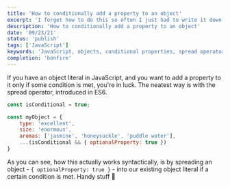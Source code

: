 ```yaml
---
title: 'How to conditionally add a property to an object'
excerpt: 'I forget how to do this so often I just had to write it down'
description: 'How to conditionally add a property to an object'
date: '09/23/21'
status: 'publish'
tags: ['JavaScript']
keywords: 'JavaScript, objects, conditional properties, spread operator'
completion: 'bonfire'
---
```


If you have an object literal in JavaScript, and you want
to add a property to it only if some condition is met,
you're in luck. The neatest way is with the spread
operator, introduced in ES6.

```JavaScript title=conditional-property.js
const isConditional = true;

const myObject = {
    type: 'excellent',
    size: 'enormous',
    aromas: ['jasmine', 'honeysuckle', 'puddle water'],
    ...(isConditional && { optionalProperty: true })
}
```

As you can see, how this actually works syntactically, is by spreading an object - `{ optionalProperty: true }` -
into our existing object literal if a certain condition is met. Handy stuff 🤚
